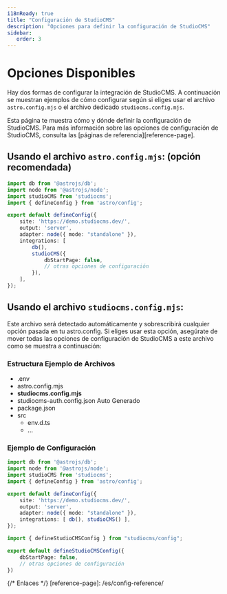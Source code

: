 ```yaml
---
i18nReady: true
title: "Configuración de StudioCMS"
description: "Opciones para definir la configuración de StudioCMS"
sidebar:
   order: 3
---
```



# Opciones Disponibles

Hay dos formas de configurar la integración de StudioCMS. A continuación se muestran ejemplos de cómo configurar según si eliges usar el archivo `astro.config.mjs` o el archivo dedicado `studiocms.config.mjs`.

<ReadMore>
Esta página te muestra cómo y dónde definir la configuración de StudioCMS. Para más información sobre las opciones de configuración de StudioCMS, consulta las [páginas de referencia][reference-page].
</ReadMore>

## Usando el archivo `astro.config.mjs`: (opción recomendada)

```ts twoslash title="astro.config.mjs"
import db from '@astrojs/db';
import node from '@astrojs/node';
import studioCMS from 'studiocms';
import { defineConfig } from 'astro/config';

export default defineConfig({
    site: 'https://demo.studiocms.dev/',
    output: 'server',
    adapter: node({ mode: "standalone" }),
    integrations: [
        db(),
        studioCMS({
            dbStartPage: false,
            // otras opciones de configuración
        }),
    ],
});
```

## Usando el archivo `studiocms.config.mjs`:

Este archivo será detectado automáticamente y sobrescribirá cualquier opción pasada en tu astro.config. Si eliges usar esta opción, asegúrate de mover todas las opciones de configuración de StudioCMS a este archivo como se muestra a continuación:

### Estructura Ejemplo de Archivos

<FileTree>

- .env
- astro.config.mjs
- **studiocms.config.mjs**
- studiocms-auth.config.json Auto Generado
- package.json
- src
  - env.d.ts
  - ...

</FileTree>

### Ejemplo de Configuración

```ts twoslash title="astro.config.mjs"
import db from '@astrojs/db';
import node from '@astrojs/node';
import studioCMS from 'studiocms';
import { defineConfig } from 'astro/config';

export default defineConfig({
    site: 'https://demo.studiocms.dev/',
    output: 'server',
    adapter: node({ mode: "standalone" }),
    integrations: [ db(), studioCMS() ],
});
```

```ts twoslash title="studiocms.config.mjs"
import { defineStudioCMSConfig } from "studiocms/config";

export default defineStudioCMSConfig({
    dbStartPage: false,
    // otras opciones de configuración
})
```

{/* Enlaces */}
[reference-page]: /es/config-reference/